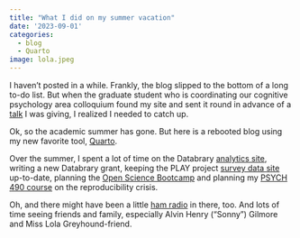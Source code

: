 ```yaml
---
title: "What I did on my summer vacation"
date: '2023-09-01'
categories:
  - blog
  - Quarto
image: lola.jpeg
---
```


I haven't posted in a while.
Frankly, the blog slipped to the bottom of a long to-do list.
But when the graduate student who is coordinating our cognitive psychology area colloquium found my site and sent it round in advance of a [talk](https://gilmore-lab.github.io/cog-colloq-2023) I was giving, I realized I needed to catch up.

Ok, so the academic summer has gone.
But here is a rebooted blog using my new favorite tool, [Quarto](https://quarto.org).

Over the summer, I spent a lot of time on the Databrary [analytics site](https://databrary.github.io/analytics), writing a new Databrary grant, keeping the PLAY project [survey data site](https://PLAY-behaviorome.github.io/KoBoToolbox/) up-to-date, planning the [Open Science Bootcamp](https://open-science.github.io/bootcamp-2023) and planning my [PSYCH 490 course](https://psu-psychology.github.io/psych-490-reproducibility-2023-fall) on the reproducibility crisis.

Oh, and there might have been a little [ham radio](https://w3tm.github.io/shack) in there, too.
And lots of time seeing friends and family, especially Alvin Henry ("Sonny") Gilmore and Miss Lola Greyhound-friend.

